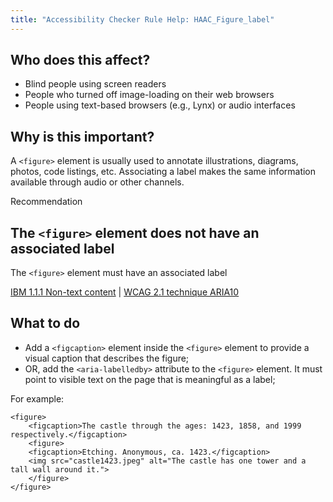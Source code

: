 ```yaml
---
title: "Accessibility Checker Rule Help: HAAC_Figure_label"
---
```


<div className="toolHelp">
<Row>
<Column colLg={5} colMd={3} colSm={4} className="toolLeft">

## Who does this affect?

* Blind people using screen readers
* People who turned off image-loading on their web browsers
* People using text-based browsers (e.g., Lynx) or audio interfaces

## Why is this important?

A `<figure>` element is usually used to annotate illustrations, diagrams, photos, code listings, etc. Associating a label makes the same information available through audio or other channels.

</Column>
<Column colLg={11} colMd={5} colSm={4} className="toolMain">

<div className="level-violation">
Recommendation
</div>

## The `<figure>` element does not have an associated label
The `<figure>` element must have an associated label

[IBM 1.1.1 Non-text content](http://www.ibm.com/able/guidelines/ci162/non_text_content.html) | [WCAG 2.1 technique ARIA10](https://www.w3.org/WAI/WCAG21/Techniques/aria/ARIA10)

<div id="elementLocation">
</div>

## What to do

* Add a `<figcaption>` element inside the `<figure>` element to provide a visual caption that describes the figure; 
* OR, add the `<aria-labelledby>` attribute to the `<figure>` element. It must point to visible text on the page that is meaningful as a label;

For example:
```
<figure>
	<figcaption>The castle through the ages: 1423, 1858, and 1999 respectively.</figcaption>
	<figure>
	<figcaption>Etching. Anonymous, ca. 1423.</figcaption>
	<img src="castle1423.jpeg" alt="The castle has one tower and a tall wall around it.">
	</figure>
</figure>
```

</Column>
</Row>
</div>

